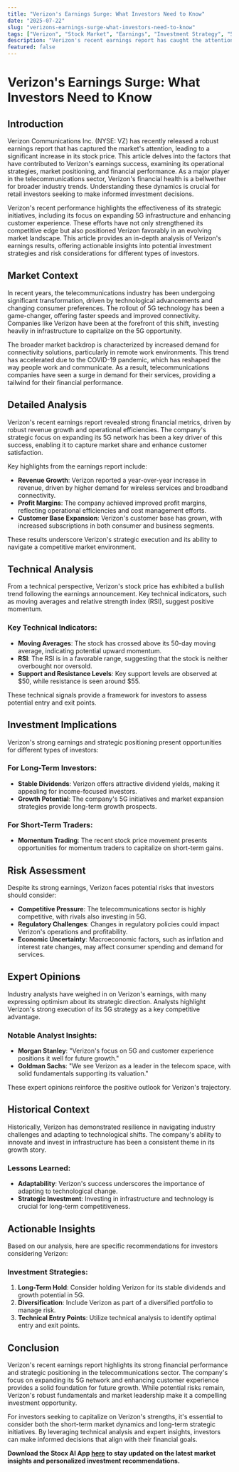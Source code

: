 ```yaml
---
title: "Verizon's Earnings Surge: What Investors Need to Know"
date: "2025-07-22"
slug: "verizons-earnings-surge-what-investors-need-to-know"
tags: ["Verizon", "Stock Market", "Earnings", "Investment Strategy", "5G Technology", "Telecommunications", "Technical Analysis", "Dividend Stocks", "Market Trends", "Retail Investors"]
description: "Verizon's recent earnings report has caught the attention of the market, resulting in a notable uptick in the company's stock price. In this comprehensive analysis, we explore the key factors behind Verizon's earnings success, including strategic operational decisions and market positioning. The report sheds light on how these earnings reflect broader industry trends and what they mean for retail investors. With Verizon's robust financial health and strategic initiatives, the company is well-positioned in the telecommunications sector. This detailed examination provides actionable insights for investors, exploring potential investment strategies and risk considerations. By delving into technical analysis, expert opinions, and historical context, we offer a nuanced perspective on Verizon's market trajectory and its implications for different investor profiles. Whether you're a seasoned investor or new to the stock market, this analysis aims to equip you with the knowledge needed to navigate the financial landscape effectively."
featured: false
---
```


# Verizon's Earnings Surge: What Investors Need to Know

## Introduction
Verizon Communications Inc. (NYSE: VZ) has recently released a robust earnings report that has captured the market's attention, leading to a significant increase in its stock price. This article delves into the factors that have contributed to Verizon's earnings success, examining its operational strategies, market positioning, and financial performance. As a major player in the telecommunications sector, Verizon's financial health is a bellwether for broader industry trends. Understanding these dynamics is crucial for retail investors seeking to make informed investment decisions.

Verizon's recent performance highlights the effectiveness of its strategic initiatives, including its focus on expanding 5G infrastructure and enhancing customer experience. These efforts have not only strengthened its competitive edge but also positioned Verizon favorably in an evolving market landscape. This article provides an in-depth analysis of Verizon's earnings results, offering actionable insights into potential investment strategies and risk considerations for different types of investors.

## Market Context
In recent years, the telecommunications industry has been undergoing significant transformation, driven by technological advancements and changing consumer preferences. The rollout of 5G technology has been a game-changer, offering faster speeds and improved connectivity. Companies like Verizon have been at the forefront of this shift, investing heavily in infrastructure to capitalize on the 5G opportunity.

The broader market backdrop is characterized by increased demand for connectivity solutions, particularly in remote work environments. This trend has accelerated due to the COVID-19 pandemic, which has reshaped the way people work and communicate. As a result, telecommunications companies have seen a surge in demand for their services, providing a tailwind for their financial performance.

## Detailed Analysis
Verizon's recent earnings report revealed strong financial metrics, driven by robust revenue growth and operational efficiencies. The company's strategic focus on expanding its 5G network has been a key driver of this success, enabling it to capture market share and enhance customer satisfaction.

Key highlights from the earnings report include:
- **Revenue Growth**: Verizon reported a year-over-year increase in revenue, driven by higher demand for wireless services and broadband connectivity.
- **Profit Margins**: The company achieved improved profit margins, reflecting operational efficiencies and cost management efforts.
- **Customer Base Expansion**: Verizon's customer base has grown, with increased subscriptions in both consumer and business segments.

These results underscore Verizon's strategic execution and its ability to navigate a competitive market environment.

## Technical Analysis
From a technical perspective, Verizon's stock price has exhibited a bullish trend following the earnings announcement. Key technical indicators, such as moving averages and relative strength index (RSI), suggest positive momentum.

### Key Technical Indicators:
- **Moving Averages**: The stock has crossed above its 50-day moving average, indicating potential upward momentum.
- **RSI**: The RSI is in a favorable range, suggesting that the stock is neither overbought nor oversold.
- **Support and Resistance Levels**: Key support levels are observed at $50, while resistance is seen around $55.

These technical signals provide a framework for investors to assess potential entry and exit points.

## Investment Implications
Verizon's strong earnings and strategic positioning present opportunities for different types of investors:

### For Long-Term Investors:
- **Stable Dividends**: Verizon offers attractive dividend yields, making it appealing for income-focused investors.
- **Growth Potential**: The company's 5G initiatives and market expansion strategies provide long-term growth prospects.

### For Short-Term Traders:
- **Momentum Trading**: The recent stock price movement presents opportunities for momentum traders to capitalize on short-term gains.

## Risk Assessment
Despite its strong earnings, Verizon faces potential risks that investors should consider:

- **Competitive Pressure**: The telecommunications sector is highly competitive, with rivals also investing in 5G.
- **Regulatory Challenges**: Changes in regulatory policies could impact Verizon's operations and profitability.
- **Economic Uncertainty**: Macroeconomic factors, such as inflation and interest rate changes, may affect consumer spending and demand for services.

## Expert Opinions
Industry analysts have weighed in on Verizon's earnings, with many expressing optimism about its strategic direction. Analysts highlight Verizon's strong execution of its 5G strategy as a key competitive advantage.

### Notable Analyst Insights:
- **Morgan Stanley**: "Verizon's focus on 5G and customer experience positions it well for future growth."
- **Goldman Sachs**: "We see Verizon as a leader in the telecom space, with solid fundamentals supporting its valuation."

These expert opinions reinforce the positive outlook for Verizon's trajectory.

## Historical Context
Historically, Verizon has demonstrated resilience in navigating industry challenges and adapting to technological shifts. The company's ability to innovate and invest in infrastructure has been a consistent theme in its growth story.

### Lessons Learned:
- **Adaptability**: Verizon's success underscores the importance of adapting to technological change.
- **Strategic Investment**: Investing in infrastructure and technology is crucial for long-term competitiveness.

## Actionable Insights
Based on our analysis, here are specific recommendations for investors considering Verizon:

### Investment Strategies:
1. **Long-Term Hold**: Consider holding Verizon for its stable dividends and growth potential in 5G.
2. **Diversification**: Include Verizon as part of a diversified portfolio to manage risk.
3. **Technical Entry Points**: Utilize technical analysis to identify optimal entry and exit points.

## Conclusion
Verizon's recent earnings report highlights its strong financial performance and strategic positioning in the telecommunications sector. The company's focus on expanding its 5G network and enhancing customer experience provides a solid foundation for future growth. While potential risks remain, Verizon's robust fundamentals and market leadership make it a compelling investment opportunity.

For investors seeking to capitalize on Verizon's strengths, it's essential to consider both the short-term market dynamics and long-term strategic initiatives. By leveraging technical analysis and expert insights, investors can make informed decisions that align with their financial goals.

**Download the Stocx AI App [here](https://stocx.co) to stay updated on the latest market insights and personalized investment recommendations.**
